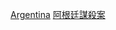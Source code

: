 {{Catnav|頁面分類|人物|各國人物|各國謀殺案受害者}}
{{Catnav|頁面分類|人物|逝世|特殊原因逝世者|謀殺受害者|各國謀殺案受害者}}
{{Catnav|頁面分類|社會|社會問題|犯罪|謀殺|謀殺受害者|各國謀殺案受害者}}
{{Catnav|頁面分類|社會|社會問題|犯罪|謀殺|各國謀殺案|阿根廷謀殺案}}
{{Catnav|頁面分類|社會科學|社會學|刑事學|犯罪|謀殺|各國謀殺案|阿根廷謀殺案}}
{{Catnav|頁面分類|社會科學|心理學|行為|犯罪|謀殺|各國謀殺案|阿根廷謀殺案}}

[[Category:各國謀殺案受害者|Argentina]]
[[Category:阿根廷謀殺案|]]